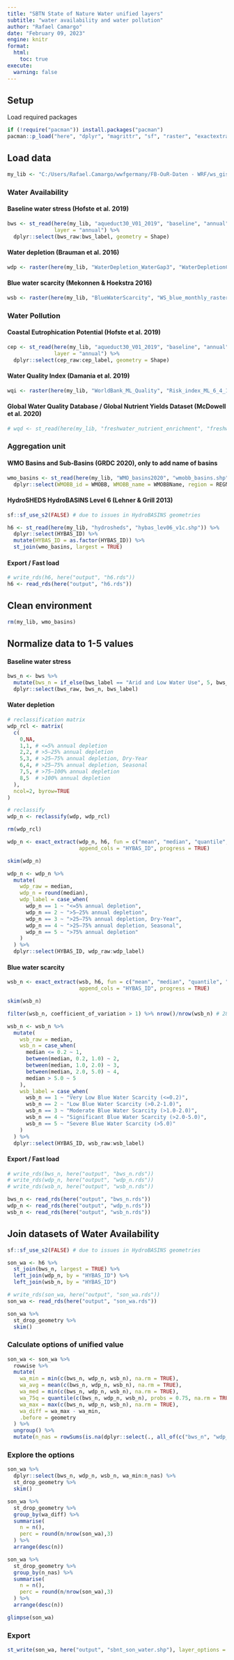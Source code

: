 ```yaml
---
title: "SBTN State of Nature Water unified layers"
subtitle: "water availability and water pollution"
author: "Rafael Camargo"
date: "February 09, 2023"
engine: knitr
format:
  html:
    toc: true
execute:
  warning: false    
---
```


## Setup

Load required packages

```r
if (!require("pacman")) install.packages("pacman")
pacman::p_load("here", "dplyr", "magrittr", "sf", "raster", "exactextractr", "skimr", "readr")
```


## Load data

```r
my_lib <- "C:/Users/Rafael.Camargo/wwfgermany/FB-OuR-Daten - WRF/ws_gis/1_library" 
```


### Water Availability

#### Baseline water stress (Hofste et al. 2019)
```r
bws <- st_read(here(my_lib, "aqueduct30_V01_2019", "baseline", "annual", "arcmap", "y2019m07d12_aqueduct30_v01.gdb"),
               layer = "annual") %>%
  dplyr::select(bws_raw:bws_label, geometry = Shape)
```

#### Water depletion (Brauman et al. 2016)
```r
wdp <- raster(here(my_lib, "WaterDepletion_WaterGap3", "WaterDepletionCat_WG3.tif"))
```

#### Blue water scarcity (Mekonnen & Hoekstra 2016)
```r
wsb <- raster(here(my_lib, "BlueWaterScarcity", "WS_blue_monthly_rasters", "WSbl_monthly_30m", "ws_avg.tif"))
```


### Water Pollution

#### Coastal Eutrophication Potential (Hofste et al. 2019)
```r
cep <- st_read(here(my_lib, "aqueduct30_V01_2019", "baseline", "annual", "arcmap", "y2019m07d12_aqueduct30_v01.gdb"),
               layer = "annual") %>%
  dplyr::select(cep_raw:cep_label, geometry = Shape)
```

#### Water Quality Index (Damania et al. 2019)
```r
wqi <- raster(here(my_lib, "WorldBank_ML_Quality", "Risk_index_ML_6_4_19.tif"))
```

#### Global Water Quality Database / Global Nutrient Yields Dataset (McDowell et al. 2020)
```r
# wqd <- st_read(here(my_lib, "freshwater_nutrient_enrichment", "freshwater_nutrient_enrichment.gdb", layer = "?"))
```


### Aggregation unit

#### WMO Basins and Sub-Basins (GRDC 2020), only to add name of basins
```r
wmo_basins <- st_read(here(my_lib, "WMO_basins2020", "wmobb_basins.shp")) %>%
  dplyr::select(WMOBB_id = WMOBB, WMOBB_name = WMOBBName, region = REGNAME)
```

#### HydroSHEDS HydroBASINS Level 6 (Lehner & Grill 2013)
```r
sf::sf_use_s2(FALSE) # due to issues in HydroBASINS geometries

h6 <- st_read(here(my_lib, "hydrosheds", "hybas_lev06_v1c.shp")) %>%
  dplyr::select(HYBAS_ID) %>%
  mutate(HYBAS_ID = as.factor(HYBAS_ID)) %>%
  st_join(wmo_basins, largest = TRUE)
```

#### Export / Fast load
```r
# write_rds(h6, here("output", "h6.rds"))
h6 <- read_rds(here("output", "h6.rds"))
```


## Clean environment

```r
rm(my_lib, wmo_basins)
```


## Normalize data to 1-5 values

#### Baseline water stress
```r
bws_n <- bws %>%
  mutate(bws_n = if_else(bws_label == "Arid and Low Water Use", 5, bws_cat), .before = bws_label) %>%
  dplyr::select(bws_raw, bws_n, bws_label)
```

#### Water depletion
```r
# reclassification matrix
wdp_rcl <- matrix(
  c(
    0,NA,
    1,1, # <=5% annual depletion
    2,2, # >5–25% annual depletion
    5,3, # >25–75% annual depletion, Dry-Year
    6,4, # >25–75% annual depletion, Seasonal
    7,5, # >75–100% annual depletion
    8,5  # >100% annual depletion
  ),
  ncol=2, byrow=TRUE
)

# reclassify
wdp_n <- reclassify(wdp, wdp_rcl)

rm(wdp_rcl)
```

```r
wdp_n <- exact_extract(wdp_n, h6, fun = c("mean", "median", "quantile", "majority", "coefficient_of_variation"), quantiles = 0.75,
                       append_cols = "HYBAS_ID", progress = TRUE) 

skim(wdp_n)
```

```r
wdp_n <- wdp_n %>%
  mutate(
    wdp_raw = median,
    wdp_n = round(median),
    wdp_label = case_when(
      wdp_n == 1 ~ "<=5% annual depletion",
      wdp_n == 2 ~ ">5–25% annual depletion",
      wdp_n == 3 ~ ">25–75% annual depletion, Dry-Year",
      wdp_n == 4 ~ ">25–75% annual depletion, Seasonal",
      wdp_n == 5 ~ ">75% annual depletion"
    )
  ) %>%
  dplyr::select(HYBAS_ID, wdp_raw:wdp_label)
```


#### Blue water scarcity
```r
wsb_n <- exact_extract(wsb, h6, fun = c("mean", "median", "quantile", "majority", "coefficient_of_variation"), quantiles = 0.75,
                       append_cols = "HYBAS_ID", progress = TRUE)

skim(wsb_n)

filter(wsb_n, coefficient_of_variation > 1) %>% nrow()/nrow(wsb_n) # 28% of h6 basins show high variability
```

```r
wsb_n <- wsb_n %>%
  mutate(
    wsb_raw = median,
    wsb_n = case_when(
      median <= 0.2 ~ 1,
      between(median, 0.2, 1.0) ~ 2,
      between(median, 1.0, 2.0) ~ 3,
      between(median, 2.0, 5.0) ~ 4,
      median > 5.0 ~ 5
    ),
    wsb_label = case_when(
      wsb_n == 1 ~ "Very Low Blue Water Scarcity (<=0.2)",
      wsb_n == 2 ~ "Low Blue Water Scarcity (>0.2-1.0)",
      wsb_n == 3 ~ "Moderate Blue Water Scarcity (>1.0-2.0)",
      wsb_n == 4 ~ "Significant Blue Water Scarcity (>2.0-5.0)",
      wsb_n == 5 ~ "Severe Blue Water Scarcity (>5.0)"
    )
  ) %>%
  dplyr::select(HYBAS_ID, wsb_raw:wsb_label)
```

#### Export / Fast load
```r
# write_rds(bws_n, here("output", "bws_n.rds"))
# write_rds(wdp_n, here("output", "wdp_n.rds"))
# write_rds(wsb_n, here("output", "wsb_n.rds"))
```

```r
bws_n <- read_rds(here("output", "bws_n.rds"))
wdp_n <- read_rds(here("output", "wdp_n.rds"))
wsb_n <- read_rds(here("output", "wsb_n.rds"))
```


## Join datasets of Water Availability

```r
sf::sf_use_s2(FALSE) # due to issues in HydroBASINS geometries

son_wa <- h6 %>%
  st_join(bws_n, largest = TRUE) %>%
  left_join(wdp_n, by = "HYBAS_ID") %>%
  left_join(wsb_n, by = "HYBAS_ID")
```

```r
# write_rds(son_wa, here("output", "son_wa.rds"))
son_wa <- read_rds(here("output", "son_wa.rds"))
```

```r
son_wa %>%
  st_drop_geometry %>%
  skim()
```

### Calculate options of unified value
```r
son_wa <- son_wa %>%
  rowwise %>%
  mutate(
    wa_min = min(c(bws_n, wdp_n, wsb_n), na.rm = TRUE),
    wa_avg = mean(c(bws_n, wdp_n, wsb_n), na.rm = TRUE),
    wa_med = min(c(bws_n, wdp_n, wsb_n), na.rm = TRUE),
    wa_75q = quantile(c(bws_n, wdp_n, wsb_n), probs = 0.75, na.rm = TRUE),
    wa_max = max(c(bws_n, wdp_n, wsb_n), na.rm = TRUE),
    wa_diff = wa_max - wa_min,
    .before = geometry
  ) %>%
  ungroup() %>%
  mutate(n_nas = rowSums(is.na(dplyr::select(., all_of(c("bws_n", "wdp_n", "wsb_n"))))), .before = geometry)
```

### Explore the options
```r
son_wa %>%
  dplyr::select(bws_n, wdp_n, wsb_n, wa_min:n_nas) %>%
  st_drop_geometry %>%
  skim()
```

```r
son_wa %>%
  st_drop_geometry %>%
  group_by(wa_diff) %>%
  summarise(
    n = n(),
    perc = round(n/nrow(son_wa),3)
  ) %>%
  arrange(desc(n))
```

```r
son_wa %>%
  st_drop_geometry %>%
  group_by(n_nas) %>%
  summarise(
    n = n(),
    perc = round(n/nrow(son_wa),3)
  ) %>%
  arrange(desc(n))
```

```r
glimpse(son_wa)
```

### Export
```r
st_write(son_wa, here("output", "sbnt_son_water.shp"), layer_options = "ENCODING=UTF-8", delete_layer = TRUE)
```
